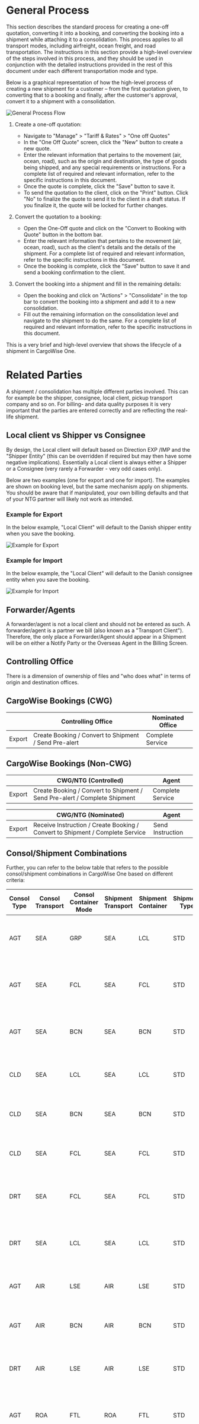 # General Process
This section describes the standard process for creating a one-off quotation, converting it into a booking, and converting the booking into a shipment while attaching it to a consolidation. This process applies to all transport modes, including airfreight, ocean freight, and road transportation. The instructions in this section provide a high-level overview of the steps involved in this process, and they should be used in conjunction with the detailed instructions provided in the rest of this document under each different transportation mode and type.

Below is a graphical representation of how the high-level process of creating a new shipment for a customer – from the first quotation given, to converting that to a booking and finally, after the customer's approval, convert it to a shipment with a consolidation.

![General Process Flow](image.png)

1. Create a one-off quotation:
   - Navigate to "Manage" > "Tariff & Rates" > "One off Quotes"
   - In the "One Off Quote" screen, click the "New" button to create a new quote.
   - Enter the relevant information that pertains to the movement (air, ocean, road), such as the origin and destination, the type of goods being shipped, and any special requirements or instructions. For a complete list of required and relevant information, refer to the specific instructions in this document.
   - Once the quote is complete, click the "Save" button to save it.
   - To send the quotation to the client, click on the "Print" button. Click "No" to finalize the quote to send it to the client in a draft status. If you finalize it, the quote will be locked for further changes.

2. Convert the quotation to a booking:
   - Open the One-Off quote and click on the "Convert to Booking with Quote" button in the bottom bar.
   - Enter the relevant information that pertains to the movement (air, ocean, road), such as the client's details and the details of the shipment. For a complete list of required and relevant information, refer to the specific instructions in this document.
   - Once the booking is complete, click the "Save" button to save it and send a booking confirmation to the client.

3. Convert the booking into a shipment and fill in the remaining details:
   - Open the booking and click on "Actions" > "Consolidate" in the top bar to convert the booking into a shipment and add it to a new consolidation.
   - Fill out the remaining information on the consolidation level and navigate to the shipment to do the same. For a complete list of required and relevant information, refer to the specific instructions in this document.

This is a very brief and high-level overview that shows the lifecycle of a shipment in CargoWise One.

# Related Parties
A shipment / consolidation has multiple different parties involved. This can for example be the shipper, consignee, local client, pickup transport company and so on.  For billing- and data quality purposes it is very important that the parties are entered correctly and are reflecting the real-life shipment.

## Local client vs Shipper vs Consignee
By design, the Local client will default based on Direction EXP /IMP and the "Shipper Entity" (this can be overridden if required but may then have some negative implications). Essentially a Local client is always either a Shipper or a Consignee (very rarely a Forwarder - very odd cases only).

Below are two examples (one for export and one for import). The examples are shown on booking level, but the same mechanism apply on shipments.
You should be aware that if manipulated, your own billing defaults and that of your NTG partner will likely not work as intended.

### Example for Export
In the below example, "Local Client" will default to the Danish shipper entity when you save the booking.

![Example for Export](image-1.png)

### Example for Import
In the below example, the "Local Client" will default to the Danish consignee entity when you save the booking. 

![Example for Import](image-2.png)

## Forwarder/Agents
A forwarder/agent is not a local client and should not be entered as such. A forwarder/agent is a partner we bill (also known as a "Transport Client"). Therefore, the only place a Forwarder/Agent should appear in a Shipment will be on either a Notify Party or the Overseas Agent in the Billing Screen.

## Controlling Office
There is a dimension of ownership of files and "who does what" in terms of origin and destination offices.


## CargoWise Bookings (CWG)

|              | Controlling Office                                        | Nominated Office  |
|--------------|------------------------------------------------------------|-------------------|
| Export       | Create Booking / Convert to Shipment / Send Pre-alert      | Complete Service  |

## CargoWise Bookings (Non-CWG)

|              | CWG/NTG (Controlled)                                      | Agent             |
|--------------|------------------------------------------------------------|-------------------|
| Export       | Create Booking / Convert to Shipment / Send Pre-alert / Complete Shipment | Complete Service  |

|              | CWG/NTG (Nominated)                                       | Agent             |
|--------------|------------------------------------------------------------|-------------------|
| Export       | Receive Instruction / Create Booking / Convert to Shipment / Complete Service | Send Instruction  |


## Consol/Shipment Combinations
Further, you can refer to the below table that refers to the possible consol/shipment combinations in CargoWise One based on different criteria:

| Consol Type | Consol Transport | Consol Container Mode | Shipment Transport | Shipment Container | Shipment Type | Conditions                                                     |
|-------------|------------------|-----------------------|--------------------|--------------------|---------------|---------------------------------------------------------------|
| AGT         | SEA              | GRP                   | SEA               | LCL               | STD          | Arranged with our agent, container booked with carrier. Multiple shippers / multiple consignees |
| AGT         | SEA              | FCL                   | SEA               | FCL               | STD          | Arranged with our agent, container booked with carrier. One shipper / 1 consignee |
| AGT         | SEA              | BCN                   | SEA               | BCN               | STD          | Arranged with agent, container booked with carrier. Multiple shippers / 1 consignee |
| CLD         | SEA              | LCL                   | SEA               | LCL               | STD          | Arranged with our agents, but shipment is booked with a co-loader |
| CLD         | SEA              | BCN                   | SEA               | BCN               | STD          | Arranged with our agents, but shipment(s) are booked with a co-loader |
| CLD         | SEA              | FCL                   | SEA               | FCL               | STD          | Arranged with agents but container booked through co-loader. |
| DRT         | SEA              | FCL                   | SEA               | FCL               | STD          | Arranged directly by shipper/consignee with carrier. NTG is simply a notify agent. |
| DRT         | SEA              | LCL                   | SEA               | LCL               | STD          | Arranged directly by shipper/consignee with co-loader. NTG is simply a notify agent. |
| AGT         | AIR              | LSE                   | AIR               | LSE               | STD          | Arranged with our agent, booked with carrier. Multiple or Single shipments |
| AGT         | AIR              | BCN                   | AIR               | BCN               | STD          | Arranged with agent, booked with carrier. Multiple shippers / 1 consignee |
| DRT         | AIR              | LSE                   | AIR               | LSE               | STD          | Arranged directly by shipper/consignee with carrier. NTG is simply a notify agent. |
| AGT         | ROA              | FTL                   | ROA               | FTL               | STD          | Arranged with our agent, FTL booked with carrier. One shipper / 1 consignee |
| AGT         | ROA              | LTL                   | ROA               | LTL               | STD          | Arranged with our agent, LTL booked with carrier. One shipper / 1 consignee |
| AGT         | RAI              | FCL                   | RAI               | FCL               | STD          | Arranged with our agent, FCL booked with carrier. One shipper / 1 consignee |


# Digging deeper
The process described in this document is showing a high-level how the process flows from quotation to final shipment. 

Refer to the specific SOPs for each movement- and transport type:

| Type         | Link               |
|--------------|--------------------|
| Airfreight   | <placeholder>      |
| Ocean freight| <placeholder>      |
